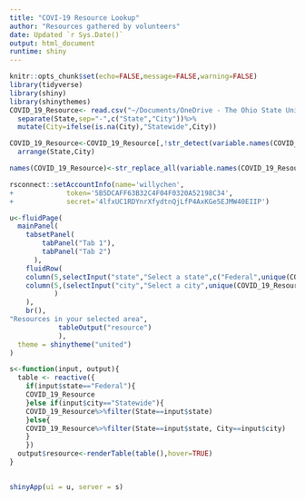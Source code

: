 ```yaml
---
title: "COVI-19 Resource Lookup"
author: "Resources gathered by volunteers"
date: Updated `r Sys.Date()`
output: html_document
runtime: shiny
---
```

```r
knitr::opts_chunk$set(echo=FALSE,message=FALSE,warning=FALSE)
library(tidyverse)
library(shiny)
library(shinythemes)
COVID_19_Resource<- read.csv("~/Documents/OneDrive - The Ohio State University/R/COVID/COVID-19-Resource.csv")%>%
  separate(State,sep="-",c("State","City"))%>%
  mutate(City=ifelse(is.na(City),"Statewide",City))

COVID_19_Resource<-COVID_19_Resource[,!str_detect(variable.names(COVID_19_Resource),regex("X"))]%>%
  arrange(State,City)

names(COVID_19_Resource)<-str_replace_all(variable.names(COVID_19_Resource),pattern="\\.",rep=" ")

rsconnect::setAccountInfo(name='willychen',
+ 			  token='5B5DCAFF63B32C4F04F0320A52198C34',
+ 			  secret='4lfxUC1RDYnrXfydtnQjLfP4AxKGe5EJMW40EIIP')
```

```r
u<-fluidPage(
  mainPanel(
    tabsetPanel(
        tabPanel("Tab 1"),
        tabPanel("Tab 2")
      ),
    fluidRow(
    column(5,selectInput("state","Select a state",c("Federal",unique(COVID_19_Resource$State)[!str_detect(unique(COVID_19_Resource$State),"FEDERAL")]))),
    column(5,(selectInput("city","Select a city",unique(COVID_19_Resource$City)))
           )
    ),
    br(),
"Resources in your selected area",
            tableOutput("resource")
            ),
  theme = shinytheme("united")
)

s<-function(input, output){
  table <- reactive({
    if(input$state=="Federal"){
    COVID_19_Resource
    }else if(input$city=="Statewide"){
    COVID_19_Resource%>%filter(State==input$state)
    }else{
    COVID_19_Resource%>%filter(State==input$state, City==input$city)
    }
    })
  output$resource<-renderTable(table(),hover=TRUE)
}

  
shinyApp(ui = u, server = s)

```
